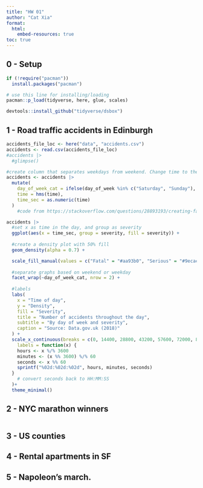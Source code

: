 ```yaml
---
title: "HW 01"
author: "Cat Xia"
format: 
  html:
    embed-resources: true
toc: true
---
```


## 0 - Setup

```r
if (!require("pacman")) 
  install.packages("pacman")

# use this line for installing/loading
pacman::p_load(tidyverse, here, glue, scales) 

devtools::install_github("tidyverse/dsbox")
```

## 1 - Road traffic accidents in Edinburgh
```r
accidents_file_loc <- here("data", "accidents.csv")
accidents <- read.csv(accidents_file_loc)
#accidents |> 
  #glimpse()
```

```r
#create column that separates weekdays from weekend. Change time to the hour minute second format
accidents <- accidents |>
  mutate(
    day_of_week_cat = ifelse(day_of_week %in% c("Saturday", "Sunday"), "Weekend", "Weekday"),
    time = hms(time),
    time_sec = as.numeric(time)
  )
    #code from https://stackoverflow.com/questions/28893193/creating-factor-variables-weekend-and-weekday-from-date
```


```r
accidents |>
  #set x as time in the day, and group as severity
  ggplot(aes(x = time_sec, group = severity, fill = severity)) +
  
  #create a density plot with 50% fill
  geom_density(alpha = 0.7) +

  scale_fill_manual(values = c("Fatal" = "#aa93b0", "Serious" = "#9ecac8", "Slight" = "#fef39f")) +
  
  #separate graphs based on weekend or weekday
  facet_wrap(~day_of_week_cat, nrow = 2) +
  
  #labels
  labs(
    x = "Time of day",
    y = "Density",
    fill = "Severity",
    title = "Number of accidents throughout the day",
    subtitle = "By day of week and severity",
    caption = "Source: Data.gov.uk (2018)"
  ) +
  scale_x_continuous(breaks = c(0, 14400, 28800, 43200, 57600, 72000, 86400),
    labels = function(x) {
    hours <- x %/% 3600
    minutes <- (x %% 3600) %/% 60
    seconds <- x %% 60
    sprintf("%02d:%02d:%02d", hours, minutes, seconds)
  }
    # convert seconds back to HH:MM:SS
  )+
  theme_minimal()

```

## 2 - NYC marathon winners

```r

```

## 3 - US counties

## 4 - Rental apartments in SF

## 5 - Napoleon’s march.
